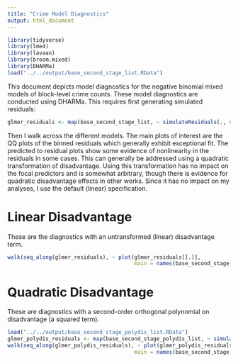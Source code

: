```yaml
---
title: "Crime Model Diagnostics"
output: html_document
---
```


```r
library(tidyverse)
library(lme4)
library(lavaan)
library(broom.mixed)
library(DHARMa)
load("../../output/base_second_stage_list.RData")
```



This document depicts model diagnostics for the negative binomial mixed models of block-level crime counts. These model diagnostics are conducted using DHARMa. This requires first generating simulated residuals:

```r
glmer_residuals <- map(base_second_stage_list, ~ simulateResiduals(., n = 1000))
```

Then I walk across the different models. The main plots of interest are the QQ plots of the binned residuals which generally exhibit exceptional fit. The predicted to residual plots show some evidence of nonlinearity in the residuals in some cases. This can generally be addressed using a quadratic transformation of disadvantage. Using this transformation has no impact on the focal predictors and is somewhat arbitrary, though there is evidence for quadratic disadvantage effects in other works. Since it has no impact on my analyses, I use the default (linear) specification.

# Linear Disadvantage

These are the diagnostics with an untransformed (linear) disadvantage term.

```r

walk(seq_along(glmer_residuals), ~ plot(glmer_residuals[[.]], 
                                        main = names(base_second_stage_list)[.]))
```


# Quadratic Disadvantage

These are diagnostics with a second-order orthogonal polynomial on disadvantage (a squared term).

```r
load("../../output/base_second_stage_polydis_list.RData")
glmer_polydis_residuals <- map(base_second_stage_polydis_list, ~ simulateResiduals(., n = 1000))
walk(seq_along(glmer_polydis_residuals), ~ plot(glmer_polydis_residuals[[.]], 
                                        main = names(base_second_stage_polydis_list)[.]))
```